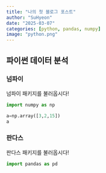```yaml
---
title: "나의 첫 블로그 포스트"
author: "SuHyeon"
date: "2025-03-07"
categories: [python, pandas, numpy]
image: "python.png"
---
```


## 파이썬 데이터 분석

### 넘파이

넘파이 패키지를 불러옵시다!

```python
import numpy as np

a=np.array([3,2,15])
a
```


### 판다스

판다스 패키지를 불러옵시다!

```python
import pandas as pd
```

